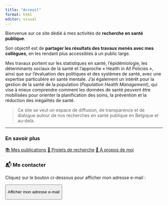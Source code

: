 ---
title: "Acceuil"
format: html
editor: visual
---

Bienvenue sur ce site dédié à mes activités de **recherche en santé publique**.

Son objectif est de **partager les résultats des travaux menés avec mes collègues**, en les rendant plus accessibles à un public large.

Mes travaux portent sur les statistiques en santé, l’épidémiologie, les déterminants sociaux de la santé et l’approche « Health in All Policies », ainsi que sur l’évaluation des politiques et des systèmes de santé, avec une expertise particulière en santé mentale. J’ai également un intérêt pour la gestion de la santé de la population (*Population Health Management*), qui vise à mieux comprendre comment les données de santé peuvent être mobilisées pour orienter la planification des soins, la prévention et la réduction des inégalités de santé.

> Ce site se veut un espace de diffusion, de transparence et de dialogue autour de nos recherches en santé publique en Belgique et au-delà.

------------------------------------------------------------------------

### En savoir plus

::: {.quick-links style="margin-top: 1em; margin-bottom: 1.5em;"}
<a class="btn btn-outline-primary btn-lg" href="publications.html">📚 Mes publications</a> <a class="btn btn-outline-primary btn-lg" href="projets.html">🧪 Projets de recherche</a> <a class="btn btn-outline-primary btn-lg" href="apropos.html">👤 À propos de moi</a>
:::

```{=html}
<style>
.quick-links .btn {
  background: transparent;
  border-color: var(--bs-primary);
  color: var(--bs-primary);
  transition: all 0.2s ease-in-out;
}
.quick-links .btn:hover {
  background: var(--bs-primary);
  color: #fff;
}
.quick-links .btn:focus,
.quick-links .btn:active,
.quick-links .btn:visited {
  background: transparent !important;
  color: var(--bs-primary) !important;
  border-color: var(--bs-primary) !important;
  box-shadow: none !important;
}
</style>
```

```{=html}
<script>
window.addEventListener('DOMContentLoaded', () => {
  document.querySelectorAll('.quick-links .btn')
    .forEach(b => b.classList.remove('active','btn-primary'));
});
</script>
```

### 📬 Me contacter

Cliquez sur le bouton ci-dessous pour afficher mon adresse e-mail :

::: {style="margin-top:10px;"}
<button id="showEmail" class="btn btn-outline-primary">

Afficher mon adresse e-mail

</button>

<p id="emailField" style="margin-top:10px; display:none; font-weight:bold;">

</p>
:::

```{=html}
<script>
document.getElementById("showEmail").addEventListener("click", function() {
  // on reconstruit l'adresse pour éviter les robots
  var name = "p.smith";
  var domain = "iweps.be";
  var email = name + "@" + domain;
  var emailField = document.getElementById("emailField");
  emailField.textContent = email;
  emailField.style.display = "block";
  this.style.display = "none";
});
</script>
```

